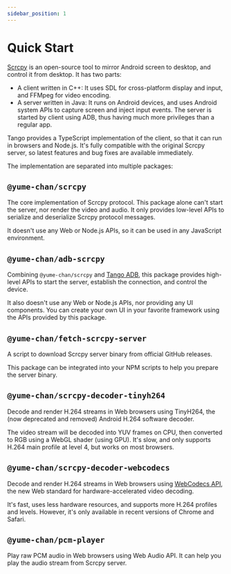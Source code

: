 ```yaml
---
sidebar_position: 1
---
```


# Quick Start

[Scrcpy](https://github.com/Genymobile/scrcpy) is an open-source tool to mirror Android screen to desktop, and control it from desktop. It has two parts:

* A client written in C++: It uses SDL for cross-platform display and input, and FFMpeg for video encoding.
* A server written in Java: It runs on Android devices, and uses Android system APIs to capture screen and inject input events. The server is started by client using ADB, thus having much more privileges than a regular app.

Tango provides a TypeScript implementation of the client, so that it can run in browsers and Node.js. It's fully compatible with the original Scrcpy server, so latest features and bug fixes are available immediately.

The implementation are separated into multiple packages:

## `@yume-chan/scrcpy`

The core implementation of Scrcpy protocol. This package alone can't start the server, nor render the video and audio. It only provides low-level APIs to serialize and deserialize Scrcpy protocol messages.

It doesn't use any Web or Node.js APIs, so it can be used in any JavaScript environment.

## `@yume-chan/adb-scrcpy`

Combining `@yume-chan/scrcpy` and [Tango ADB](../tango/index.md), this package provides high-level APIs to start the server, establish the connection, and control the device.

It also doesn't use any Web or Node.js APIs, nor providing any UI components. You can create your own UI in your favorite framework using the APIs provided by this package.

## `@yume-chan/fetch-scrcpy-server`

A script to download Scrcpy server binary from official GitHub releases.

This package can be integrated into your NPM scripts to help you prepare the server binary.

## `@yume-chan/scrcpy-decoder-tinyh264`

Decode and render H.264 streams in Web browsers using TinyH264, the (now deprecated and removed) Android H.264 software decoder.

The video stream will be decoded into YUV frames on CPU, then converted to RGB using a WebGL shader (using GPU). It's slow, and only supports H.264 main profile at level 4, but works on most browsers.

## `@yume-chan/scrcpy-decoder-webcodecs`

Decode and render H.264 streams in Web browsers using [WebCodecs API](https://developer.mozilla.org/en-US/docs/Web/API/WebCodecs_API), the new Web standard for hardware-accelerated video decoding.

It's fast, uses less hardware resources, and supports more H.264 profiles and levels. However, it's only available in recent versions of Chrome and Safari.

## `@yume-chan/pcm-player`

Play raw PCM audio in Web browsers using Web Audio API. It can help you play the audio stream from Scrcpy server.
